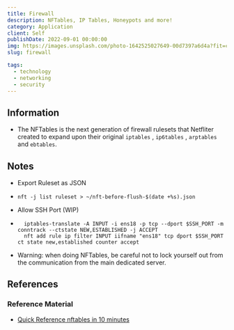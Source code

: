 ```yaml
---
title: Firewall
description: NFTables, IP Tables, Honeypots and more!
category: Application
client: Self
publishDate: 2022-09-01 00:00:00
img: https://images.unsplash.com/photo-1642525027649-00d7397a6d4a?fit=crop&w=1400&h=700&q=75
slug: firewall

tags:
  - technology
  - networking
  - security
---
```



<MDXLayer title={frontmatter.title} description={frontmatter.description}>
<Widget img={frontmatter.img} skeleton={false}>
<MDXJS>

## Information

- The NFTables is the next generation of firewall rulesets that Netfliter created to expand upon their original `iptables` , `ip6tables` , `arptables` and `ebtables`.

## Notes

- Export Ruleset as JSON

- ```shell
  nft -j list ruleset > ~/nft-before-flush-$(date +%s).json
  ```

- Allow SSH Port (WIP)

- ```shell
    iptables-translate -A INPUT -i ens18 -p tcp --dport $SSH_PORT -m conntrack --ctstate NEW,ESTABLISHED -j ACCEPT
    nft add rule ip filter INPUT iifname "ens18" tcp dport $SSH_PORT ct state new,established counter accept
    ```

- Warning: when doing NFTables, be careful not to lock yourself out from the communication from the main dedicated server.

## References

### Reference Material

- [Quick Reference nftables in 10 minutes](https://wiki.nftables.org/wiki-nftables/index.php/Quick_reference-nftables_in_10_minutes)

</MDXJS>
</Widget>
</MDXLayer>